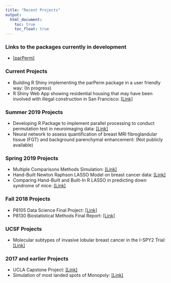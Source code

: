 ```yaml
---
title: "Recent Projects"
output:
  html_document: 
    toc: true
    toc_float: true
---
```


### Links to the packages currently in development
- [[parPerm]](https://zeloszhu.com/parPerm)

### Current Projects
- Building R Shiny implementing the parPerm package in a user friendly way: (In progress)
- R Shiny Web App showing residential housing that may have been involved with illegal construction in San Francisco: [[Link]](https://zeloszhu.shinyapps.io/sf_permits_illegalhomes/)

### Summer 2019 Projects
- Developing R Package to implement parallel processing to conduct permutation test in neuroimaging data: [[Link]](https://zeloszhu.com/parPerm)
- Neural network to assess quantification of breast MRI fibroglandular tissue (FGT) and background
parenchymal enhancement: (Not publicly available)

### Spring 2019 Projects
- Multiple Comparisons Methods Simulation: [[Link]](./Docs/group1_report.pdf)
- Hand-Built Newton Raphson LASSO Model on breast cancer data: [[Link]](./Docs/Computing_Group_Project2 (2).pdf)
- Comparing Hand-Built and Built-In R LASSO in predicting down syndrome of mice: [[Link]](./Docs/Computing_Group_Project3.pdf)

### Fall 2018 Projects
- P8105 Data Science Final Project: [[Link]](https://nevilleq.github.io/p8105_fp_qzal/)
- P8130 Biostatistical Methods Final Report: [[Link]](https://github.com/alyssamv/p8130_final_proj/blob/master/Report_Group3.pdf)

### UCSF Projects
- Molecular subtypes of invasive lobular breast cancer in the I-SPY2 Trial: [[Link]](http://sabcs18.posterview.com/nosl/i/PD7-06)

<script async class="speakerdeck-embed" data-id="12bd7436b1004028af449e20fa7b4444" data-ratio="1.77777777777778" src="//speakerdeck.com/assets/embed.js"></script>

### 2017 and earlier Projects
- UCLA Capstone Project: [[Link]](./Docs/stat141report.pdf)
- Simulation of most landed spots of Monopoly: [[Link]](https://github.com/zdz2101/Monopoly-/blob/master/Monopoly.md)